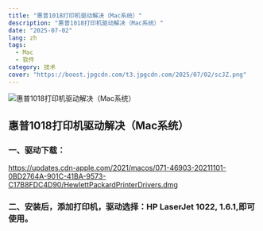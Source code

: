 ```yaml
---
title: "惠普1018打印机驱动解决（Mac系统）"
description: "惠普1018打印机驱动解决（Mac系统）"
date: "2025-07-02"
lang: zh
tags:
  - Mac
  - 软件
category: 技术
cover: "https://boost.jpgcdn.com/t3.jpgcdn.com/2025/07/02/scJZ.png"
---
```



<Image
  src="https://boost.jpgcdn.com/t3.jpgcdn.com/2025/07/02/scJZ.png"
  alt="惠普1018打印机驱动解决（Mac系统）"
  width={999}
  height={527}
  isArticleImage={true}
/>

## 惠普1018打印机驱动解决（Mac系统）

### 一、驱动下载：

https://updates.cdn-apple.com/2021/macos/071-46903-20211101-0BD2764A-901C-41BA-9573-C17B8FDC4D90/HewlettPackardPrinterDrivers.dmg

### 二、安装后，添加打印机，驱动选择：HP LaserJet 1022, 1.6.1,即可使用。
